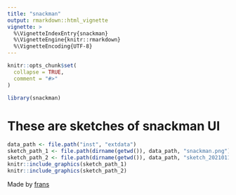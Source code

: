 ```yaml
---
title: "snackman"
output: rmarkdown::html_vignette
vignette: >
  %\VignetteIndexEntry{snackman}
  %\VignetteEngine{knitr::rmarkdown}
  %\VignetteEncoding{UTF-8}
---
```


```r
knitr::opts_chunk$set(
  collapse = TRUE,
  comment = "#>"
)
```

```r
library(snackman)
```

# These are sketches of snackman UI

```r
data_path <- file.path("inst", "extdata")
sketch_path_1 <- file.path(dirname(getwd()), data_path, "snackman.png")
sketch_path_2 <- file.path(dirname(getwd()), data_path, "sketch_20210112.png")
knitr::include_graphics(sketch_path_1)
knitr::include_graphics(sketch_path_2)
```


Made by [frans](https://github.com/fransbianchi)


